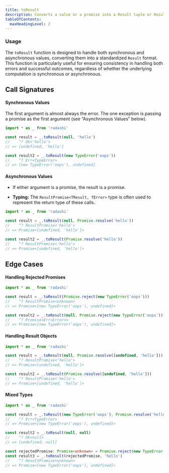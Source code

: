 ```yaml
---
title: toResult
description: Converts a value or a promise into a Result tuple or ResultPromise.
tableOfContents:
  maxHeadingLevel: 2
---
```


### Usage

The `toResult` function is designed to handle both synchronous and asynchronous values, converting them into a standardized `Result` format. This function is particularly useful for ensuring consistency in handling both errors and successful outcomes, regardless of whether the underlying computation is synchronous or asynchronous.

## Call Signatures

#### Synchronous Values

The first argument is almost always the error. The one exception is passing a promise as the first argument (see “Asynchronous Values” below).

```typescript
import * as _ from 'radashi'

const result = _.toResult(null, 'hello')
//    ^? Ok<'hello'>
// => [undefined, 'hello']

const result2 = _.toResult(new TypeError('oops'))
//    ^? Err<TypeError>
// => [new TypeError('oops'), undefined]
```

#### Asynchronous Values

- If either argument is a promise, the result is a promise.

- **Typing:** The `ResultPromise<TResult, TError>` type is often used to represent the return type of these calls.

```typescript
import * as _ from 'radashi'

const result = _.toResult(null, Promise.resolve('hello'))
//    ^? ResultPromise<'hello'>
// => Promise<[undefined, 'hello']>

const result2 = _.toResult(Promise.resolve('hello'))
//    ^? ResultPromise<'hello'>
// => Promise<[undefined, 'hello']>
```

## Edge Cases

#### Handling Rejected Promises

```typescript
import * as _ from 'radashi'

const result = _.toResult(Promise.reject(new TypeError('oops')))
//    ^? ResultPromise<unknown>
// => Promise<[new TypeError('oops'), undefined]>

const result2 = _.toResult(null, Promise.reject(new TypeError('oops')))
//    ^? Promise<Err<Error>>
// => Promise<[new TypeError('oops'), undefined]>
```

#### Handling Result Objects

```typescript
import * as _ from 'radashi'

const result = _.toResult(null, Promise.resolve([undefined, 'hello']))
//    ^? ResultPromise<'hello'>
// => Promise<[undefined, 'hello']>

const result2 = _.toResult(Promise.resolve([undefined, 'hello']))
//    ^? ResultPromise<'hello'>
// => Promise<[undefined, 'hello']>
```

#### Mixed Types

```typescript
import * as _ from 'radashi'

const result = _.toResult(new TypeError('oops'), Promise.resolve('hello'))
//    ^? Err<TypeError>
// => Promise<[new TypeError('oops'), undefined]>

const result2 = _.toResult(null, null)
//    ^? Ok<null>
// => [undefined, null]

const rejectedPromise: Promise<unknown> = Promise.reject(new TypeError('oops'))
const result3 = _.toResult(rejectedPromise, 'hello')
//    ^? ResultPromise<unknown>
// => Promise<[new TypeError('oops'), undefined]>
```
